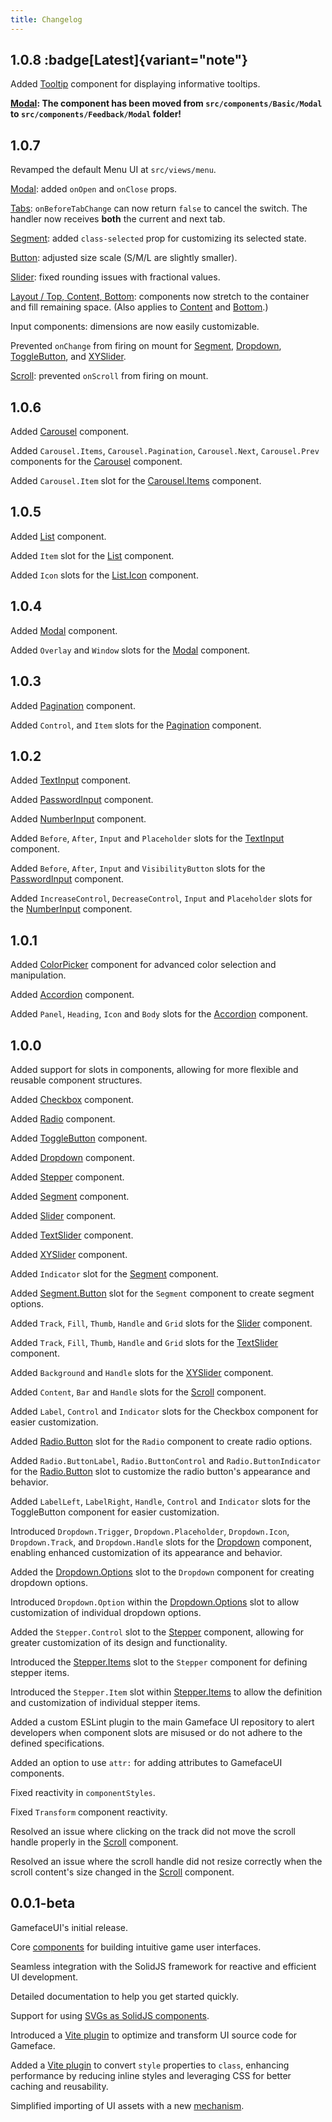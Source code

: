 ---
title: Changelog
---


## 1.0.8 :badge[Latest]{variant="note"}

<Badge text="New" variant="tip" size="small" /> Added [Tooltip](/components/feedback/tooltip) component for displaying informative tooltips.

<Badge text="Change" variant="note" size="small" /> **[Modal](/components/feedback/modal): The component has been moved from `src/components/Basic/Modal` to `src/components/Feedback/Modal` folder!**

## 1.0.7 
<Badge text="New" variant="tip" size="small" /> Revamped the default Menu UI at `src/views/menu`.

<Badge text="Feature" variant="success" size="small" /> [Modal](/components/feedback/modal): added `onOpen` and `onClose` props.

<Badge text="Feature" variant="success" size="small" /> [Tabs](/components/layout/tabs): `onBeforeTabChange` can now return `false` to cancel the switch. The handler now receives **both** the current and next tab.

<Badge text="Feature" variant="success" size="small" /> [Segment](/components/basic/segment#props): added `class-selected` prop for customizing its selected state.

<Badge text="Change" variant="note" size="small" /> [Button](/components/basic/button#props): adjusted size scale (S/M/L are slightly smaller).

<Badge text="Bug" variant="danger" size="small" /> [Slider](/components/basic/slider): fixed rounding issues with fractional values.

<Badge text="Bug" variant="danger" size="small" /> [Layout / Top, Content, Bottom](/components/layout/top): components now stretch to the container and fill remaining space. 
(Also applies to [Content](/components/layout/content) and [Bottom](/components/layout/bottom).)

<Badge text="Bug" variant="danger" size="small" /> Input components: dimensions are now easily customizable.

<Badge text="Bug" variant="danger" size="small" /> Prevented `onChange` from firing on mount for [Segment](/components/basic/segment), [Dropdown](/components/basic/dropdown), [ToggleButton](/components/basic/toggle-button), and [XYSlider](/components/basic/xy-slider).

<Badge text="Bug" variant="danger" size="small" /> [Scroll](/components/layout/scroll): prevented `onScroll` from firing on mount.

## 1.0.6

<Badge text="New" variant="tip" size="small" /> Added [Carousel](/components/complex/carousel) component.

<Badge text="Feature" variant="success" size="small" /> Added `Carousel.Items`, `Carousel.Pagination`, `Carousel.Next`, `Carousel.Prev` components for the [Carousel](/components/complex/carousel#slotscomponents) component.

<Badge text="Feature" variant="success" size="small" /> Added `Carousel.Item` slot for the [Carousel.Items](/components/complex/carousel#carouselitems) component.

## 1.0.5

<Badge text="New" variant="tip" size="small" /> Added [List](/components/layout/list) component.

<Badge text="Feature" variant="success" size="small" /> Added `Item` slot for the [List](/components/layout/list#slots) component.

<Badge text="Feature" variant="success" size="small" /> Added `Icon` slots for the [List.Icon](/components/layout/list/#listicon) component.

## 1.0.4

<Badge text="New" variant="tip" size="small" /> Added [Modal](/components/feedback/modal) component.

<Badge text="Feature" variant="success" size="small" /> Added `Overlay` and `Window` slots for the [Modal](/components/feedback/modal#slots) component.

## 1.0.3

<Badge text="New" variant="tip" size="small" /> Added [Pagination](/components/basic/pagination) component.

<Badge text="Feature" variant="success" size="small" /> Added `Control`, and `Item` slots for the [Pagination](/components/basic/pagination#slots) component.

## 1.0.2

<Badge text="New" variant="tip" size="small" /> Added [TextInput](/components/basic/text-input) component.

<Badge text="New" variant="tip" size="small" /> Added [PasswordInput](/components/basic/password-input) component.

<Badge text="New" variant="tip" size="small" /> Added [NumberInput](/components/basic/number-input) component.

<Badge text="Feature" variant="success" size="small" /> Added `Before`, `After`, `Input` and `Placeholder` slots for the [TextInput](/components/basic/text-input#slots) component.

<Badge text="Feature" variant="success" size="small" /> Added `Before`, `After`, `Input` and `VisibilityButton` slots for the [PasswordInput](/components/basic/password-input#slots) component.

<Badge text="Feature" variant="success" size="small" /> Added `IncreaseControl`, `DecreaseControl`, `Input` and `Placeholder` slots for the [NumberInput](/components/basic/number-input#slots) component.

## 1.0.1

<Badge text="New" variant="tip" size="small" /> Added [ColorPicker](/components/complex/color-picker) component for advanced color selection and manipulation.

<Badge text="New" variant="tip" size="small" /> Added [Accordion](/components/basic/accordion) component.

<Badge text="Feature" variant="success" size="small" /> Added `Panel`, `Heading`, `Icon` and `Body` slots for the [Accordion](/components/basic/accordion/#slots) component.

## 1.0.0

<Badge text="New" variant="tip" size="small" /> Added support for slots in components, allowing for more flexible and reusable component structures.

<Badge text="New" variant="tip" size="small" /> Added [Checkbox](/components/basic/checkbox) component.

<Badge text="New" variant="tip" size="small" /> Added [Radio](/components/basic/radio) component.

<Badge text="New" variant="tip" size="small" /> Added [ToggleButton](/components/basic/toggle-button) component.

<Badge text="New" variant="tip" size="small" /> Added [Dropdown](/components/basic/dropdown) component.

<Badge text="New" variant="tip" size="small" /> Added [Stepper](/components/basic/stepper) component.

<Badge text="New" variant="tip" size="small" /> Added [Segment](/components/basic/segment) component.

<Badge text="New" variant="tip" size="small" /> Added [Slider](/components/basic/slider) component.

<Badge text="New" variant="tip" size="small" /> Added [TextSlider](/components/basic/text-slider) component.

<Badge text="New" variant="tip" size="small" /> Added [XYSlider](/components/basic/xy-slider) component.

<Badge text="Feature" variant="success" size="small" /> Added `Indicator` slot for the [Segment](/components/basic/segment/#slots) component.

<Badge text="Feature" variant="success" size="small" /> Added [Segment.Button](/components/basic/segment-button) slot for the `Segment` component to create segment options.

<Badge text="Feature" variant="success" size="small" /> Added `Track`, `Fill`, `Thumb`, `Handle` and `Grid` slots for the [Slider](/components/basic/slider/#slots) component.

<Badge text="Feature" variant="success" size="small" /> Added `Track`, `Fill`, `Thumb`, `Handle` and `Grid` slots for the [TextSlider](/components/basic/text-slider/#slots) component.

<Badge text="Feature" variant="success" size="small" /> Added `Background` and `Handle` slots for the [XYSlider](/components/basic/xy-slider/#slots) component.

<Badge text="Feature" variant="success" size="small" /> Added `Content`, `Bar` and `Handle` slots for the [Scroll](/components/layout/scroll/#slots) component.

<Badge text="Feature" variant="success" size="small" /> Added `Label`, `Control` and `Indicator` slots for the Checkbox component for easier customization.

<Badge text="Feature" variant="success" size="small" /> Added [Radio.Button](/components/basic/radio-button) slot for the `Radio` component to create radio options.

<Badge text="Feature" variant="success" size="small" /> Added `Radio.ButtonLabel`, `Radio.ButtonControl` and `Radio.ButtonIndicator` for the [Radio.Button](/components/basic/radio-button#slots) slot to customize the radio button's appearance and behavior.

<Badge text="Feature" variant="success" size="small" /> Added `LabelLeft`, `LabelRight`, `Handle`, `Control` and `Indicator` slots for the ToggleButton component for easier customization.

<Badge text="Feature" variant="success" size="small" /> Introduced `Dropdown.Trigger`, `Dropdown.Placeholder`, `Dropdown.Icon`, `Dropdown.Track`, and `Dropdown.Handle` slots for the [Dropdown](/components/basic/dropdown#slots) component, enabling enhanced customization of its appearance and behavior.

<Badge text="Feature" variant="success" size="small" /> Added the [Dropdown.Options](/components/basic/dropdown-options) slot to the `Dropdown` component for creating dropdown options.

<Badge text="Feature" variant="success" size="small" /> Introduced `Dropdown.Option` within the [Dropdown.Options](/components/basic/dropdown-options#slots) slot to allow customization of individual dropdown options.

<Badge text="Feature" variant="success" size="small" /> Added the `Stepper.Control` slot to the [Stepper](/components/basic/stepper#slots) component, allowing for greater customization of its design and functionality.

<Badge text="Feature" variant="success" size="small" /> Introduced the [Stepper.Items](/components/basic/stepper-items) slot to the `Stepper` component for defining stepper items.

<Badge text="Feature" variant="success" size="small" /> Introduced the `Stepper.Item` slot within [Stepper.Items](/components/basic/stepper-items#slots) to allow the definition and customization of individual stepper items.

<Badge text="Feature" variant="success" size="small" /> Added a custom ESLint plugin to the main Gameface UI repository to alert developers when component slots are misused or do not adhere to the defined specifications.

<Badge text="Feature" variant="success" size="small" /> Added an option to use `attr:` for adding attributes to GamefaceUI components.

<Badge text="Fix" variant="danger" size="small" /> Fixed reactivity in `componentStyles`.

<Badge text="Fix" variant="danger" size="small" /> Fixed `Transform` component reactivity.

<Badge text="Fix" variant="danger" size="small" /> Resolved an issue where clicking on the track did not move the scroll handle properly in the [Scroll](/components/layout/scroll) component.

<Badge text="Fix" variant="danger" size="small" /> Resolved an issue where the scroll handle did not resize correctly when the scroll content's size changed in the [Scroll](/components/layout/scroll) component.

## 0.0.1-beta

<Badge text="New" variant="tip" size="small" /> GamefaceUI's initial release.

<Badge text="New" variant="tip" size="small" /> Core [components](/components) for building intuitive game user interfaces.

<Badge text="New" variant="tip" size="small" /> Seamless integration with the SolidJS framework for reactive and efficient UI development.

<Badge text="New" variant="tip" size="small" /> Detailed documentation to help you get started quickly.

<Badge text="Feature" variant="success" size="small" /> Support for using [SVGs as SolidJS components](/concepts/svg).

<Badge text="Feature" variant="success" size="small" /> Introduced a [Vite plugin](/concepts/plugins#vite-gameface-plugin) to optimize and transform UI source code for Gameface.

<Badge text="Feature" variant="success" size="small" /> Added a [Vite plugin](/concepts/plugins#vite-solid-style-to-css-plugin) to convert `style` properties to `class`, enhancing performance by reducing inline styles and leveraging CSS for better caching and reusability.

<Badge text="Feature" variant="success" size="small" /> Simplified importing of UI assets with a new [mechanism](/concepts/assets).
